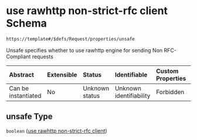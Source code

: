 # use rawhttp non-strict-rfc client Schema

```txt
https://template#/$defs/Request/properties/unsafe
```

Unsafe specifies whether to use rawhttp engine for sending Non RFC-Compliant requests

| Abstract            | Extensible | Status         | Identifiable            | Custom Properties | Additional Properties | Access Restrictions | Defined In                                                                             |
| :------------------ | :--------- | :------------- | :---------------------- | :---------------- | :-------------------- | :------------------ | :------------------------------------------------------------------------------------- |
| Can be instantiated | No         | Unknown status | Unknown identifiability | Forbidden         | Allowed               | none                | [nuclei-schema.schema.json\*](../out/nuclei-schema.schema.json "open original schema") |

## unsafe Type

`boolean` ([use rawhttp non-strict-rfc client](nuclei-schema-defs-request-properties-use-rawhttp-non-strict-rfc-client))
